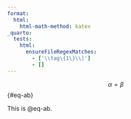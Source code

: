 ```yaml
---
format:
  html:
    html-math-method: katex
_quarto:
  tests:
    html:
      ensureFileRegexMatches:
        - ['\\tag\{1\}\\]'] 
        - []
---
```


$$
\alpha = \beta
$$ {#eq-ab}

This is @eq-ab.
